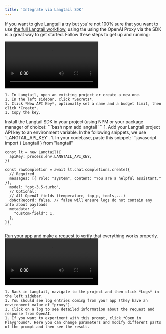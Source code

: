 ```yaml
---
title: 'Integrate via Langtail SDK'
---
```



If you want to give Langtail a try but you're not 100% sure that you want to use [the full Langtail workflow](/getting-started/quickstart), using the using the OpenAI Proxy via the SDK is a great way to get started. Follow these steps to get up and running:

<Steps>
  <Step title="Generate a project API key">
    <video
      controls
      className="w-full aspect-video"
      src="/images/proxy/create-api-key.mp4"
    ></video>

    1. In Langtail, open an existing project or create a new one.
    1. In the left sidebar, click *Secrets*.
    1. Click *New API Key*, optionally set a name and a budget limit, then click *Create*.
    1. Copy the key.
  </Step>
  <Step title="Install the SDK">
    Install the Langtail SDK in your project (using NPM or your package manager of choice):
    ```bash
    npm add langtail
    ```
  </Step>
  <Step title="Modify your code to use the SDK">
    1. Add your Langtail project API key to an environment variable. In the following snippets, we use `LANGTAIL_API_KEY`.
    1. In your codebase, paste this snippet:
    ```javascript
    import { Langtail } from "langtail"

    const lt = new Langtail({
      apiKey: process.env.LANGTAIL_API_KEY,
    })

    const rawCompletion = await lt.chat.completions.create({
      // Required
      messages: [{ role: "system", content: "You are a helpful assistant." }],
      model: "gpt-3.5-turbo",
      // Optional:
      // All OpenAI fields (temperature, top_p, tools,...)
      doNotRecord: false, // false will ensure logs do not contain any info about payloads
      metadata: {
        "custom-field": 1,
      },
    })
    ```
  </Step>
  <Step title="Test it out">
    Run your app and make a request to verify that everything works properly.
  </Step>
  <Step title="Observe metrics and logs">
  <video
      controls
      className="w-full aspect-video"
      src="/images/proxy/view-logs.mp4"
    ></video>

    1. Back in Langtail, navigate to the project and then click *Logs* in the left sidebar.
    1. You should see log entries coming from your app (they have an environment value of "proxy").
    1. Click on a log to see detailed information about the request and response from OpenAI.
    1. If you want to experiment with this prompt, click *Open in Playground*. Here you can change parameters and modify different parts of the prompt and then see the result.
  </Step>
</Steps>
